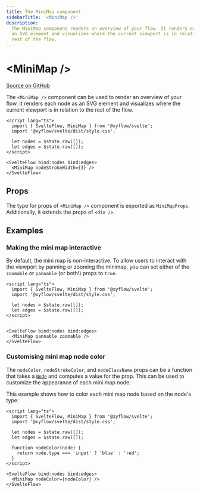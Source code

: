 ```yaml
---
title: The MiniMap component
sidebarTitle: '<MiniMap />'
description:
  The MiniMap component renders an overview of your flow. It renders each node as
  an SVG element and visualizes where the current viewport is in relation to the
  rest of the flow.
---
```


# \<MiniMap />

[Source on GitHub](https://github.com/xyflow/xyflow/blob/main/packages/svelte/src/lib/plugins/Minimap/Minimap.svelte)

The `<MiniMap />` component can be used to render an overview of your flow. It
renders each node as an SVG element and visualizes where the current viewport is
in relation to the rest of the flow.

```svelte
<script lang="ts">
  import { SvelteFlow, MiniMap } from '@xyflow/svelte';
  import '@xyflow/svelte/dist/style.css';

  let nodes = $state.raw([]);
  let edges = $state.raw([]);
</script>

<SvelteFlow bind:nodes bind:edges>
  <MiniMap nodeStrokeWidth={3} />
</SvelteFlow>
```

## Props

The type for props of `<MiniMap />` component is exported as `MiniMapProps`. Additionally, it extends the props of `<div />`.

<APIDocs componentName="MiniMap" groupKeys="HTMLAttributes<HTMLDivElement>" />

## Examples

### Making the mini map interactive

By default, the mini map is non-interactive. To allow users to interact with the
viewport by panning or zooming the minimap, you can set either of the `zoomable`
or `pannable` (or both!) props to `true`.

```svelte
<script lang="ts">
  import { SvelteFlow, MiniMap } from '@xyflow/svelte';
  import '@xyflow/svelte/dist/style.css';

  let nodes = $state.raw([]);
  let edges = $state.raw([]);
</script>


<SvelteFlow bind:nodes bind:edges>
  <MiniMap pannable zoomable />
</SvelteFlow>
```

### Customising mini map node color

The `nodeColor`, `nodeStrokeColor`, and `nodeClassName` props can be a function
that takes a [`Node`](/api-reference/types/node) and computes a value for the prop. This can
be used to customize the appearance of each mini map node.

This example shows how to color each mini map node based on the node's type:

```svelte
<script lang="ts">
  import { SvelteFlow, MiniMap } from '@xyflow/svelte';
  import '@xyflow/svelte/dist/style.css';

  let nodes = $state.raw([]);
  let edges = $state.raw([]);

  function nodeColor(node) {
    return node.type === 'input' ? 'blue' : 'red';
  }
</script>

<SvelteFlow bind:nodes bind:edges>
  <MiniMap nodeColor={nodeColor} />
</SvelteFlow>
```
